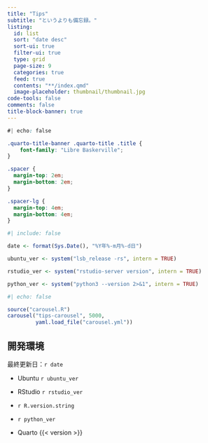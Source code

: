 ```yaml
---
title: "Tips"
subtitle: "というよりも備忘録。"
listing: 
  id: list
  sort: "date desc"
  sort-ui: true
  filter-ui: true
  type: grid
  page-size: 9
  categories: true
  feed: true
  contents: "**/index.qmd"
  image-placeholder: thumbnail/thumbnail.jpg
code-tools: false
comments: false
title-block-banner: true
---
```


```css
#| echo: false

.quarto-title-banner .quarto-title .title {
    font-family: "Libre Baskerville";
}

.spacer {
  margin-top: 2em;
  margin-bottom: 2em;
}

.spacer-lg {
  margin-top: 4em;
  margin-bottom: 4em;
}
```

```r
#| include: false

date <- format(Sys.Date(), "%Y年%-m月%-d日")

ubuntu_ver <- system("lsb_release -rs", intern = TRUE)

rstudio_ver <- system("rstudio-server version", intern = TRUE)

python_ver <- system("python3 --version 2>&1", intern = TRUE)
```

```r
#| echo: false

source("carousel.R")
carousel("tips-carousel", 5000, 
         yaml.load_file("carousel.yml"))
```

<div class="spacer"></div>

::: {#list}
:::

<div class="spacer-lg"></div>

::: {.callout-note}
## 開発環境

最終更新日：`r date`

- Ubuntu `r ubuntu_ver`

- RStudio `r rstudio_ver`

- `r R.version.string`

- `r python_ver`

- Quarto {{< version >}}
:::
